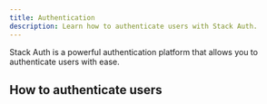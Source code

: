 ```yaml
---
title: Authentication
description: Learn how to authenticate users with Stack Auth.
---
```


Stack Auth is a powerful authentication platform that allows you to authenticate users with ease.

## How to authenticate users


